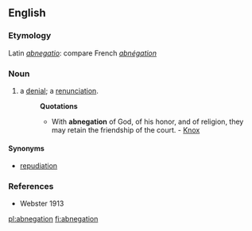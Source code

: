 ==English==
===Etymology===
Latin ''[[abnegatio]]'': compare French ''[[abnégation]]''

===Noun===
#a [[denial]]; a [[renunciation]].
#:'''Quotations'''
#:*With '''abnegation''' of God, of his honor, and of religion, they may retain the friendship of the court. - [[Knox]]

====Synonyms====
*[[repudiation]]

===References===
*Webster 1913

[[pl:abnegation]]
[[fi:abnegation]]
